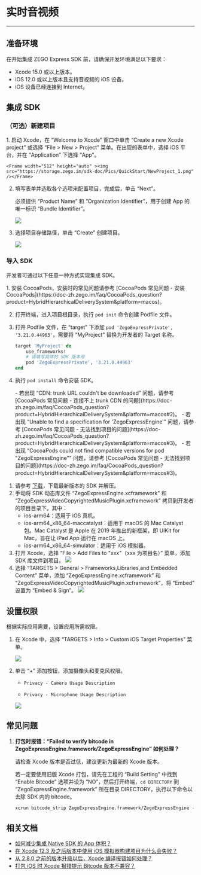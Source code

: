# 实时音视频

---

## 准备环境

在开始集成 ZEGO Express SDK 前，请确保开发环境满足以下要求：

- Xcode 15.0 或以上版本。
- iOS 12.0 或以上版本且支持音视频的 iOS 设备。
- iOS 设备已经连接到 Internet。

## 集成 SDK

### （可选）新建项目

<Accordion title="此步骤以如何创建新项目为例，如果是集成到已有项目，可忽略此步" defaultOpen="false">
1. 启动 Xcode，在 “Welcome to Xcode” 窗口中单击 “Create a new Xcode project” 或选择 “File > New > Project” 菜单。在出现的表单中，选择 iOS 平台，并在 “Application” 下选择 “App”。

    <Frame width="512" height="auto" ><img src="https://storage.zego.im/sdk-doc/Pics/QuickStart/NewProject_1.png" /></Frame>

2. 填写表单并选取各个选项来配置项目，完成后，单击 “Next”。

    必须提供 “Product Name” 和 “Organization Identifier”，用于创建 App 的唯一标识 “Bundle Identifier”。

    <Frame width="512" height="auto" ><img src="https://storage.zego.im/sdk-doc/Pics/QuickStart/NewProject_2.png" /></Frame>

3. 选择项目存储路径，单击 “Create” 创建项目。

    <Frame width="512" height="auto" ><img src="https://storage.zego.im/sdk-doc/Pics/QuickStart/NewProject_3.png" /></Frame>
</Accordion>

### 导入 SDK

开发者可通过以下任意一种方式实现集成 SDK。

<Tabs>
<Tab title="使用 CocoaPods 自动集成">
1. 安装 CocoaPods，安装时的常见问题请参考 [CocoaPods 常见问题 - 安装 CocoaPods](https://doc-zh.zego.im/faq/CocoaPods_question?product=HybridHierarchicalDeliverySystem&platform=macos)。

2. 打开终端，进入项目根目录，执行 `pod init` 命令创建 Podfile 文件。

3. 打开 Podfile 文件，在 “target” 下添加 `pod 'ZegoExpressPrivate', '3.21.0.44963'`，需要将 “MyProject” 替换为开发者的 Target 名称。

    ```ruby
    target 'MyProject' do
        use_frameworks!
        # 请填写具体的 SDK 版本号
        pod 'ZegoExpressPrivate', '3.21.0.44963'
    end
    ```

4. 执行 `pod install` 命令安装 SDK。

    <Note title="说明">
    - 若出现 “CDN: trunk URL couldn't be downloaded” 问题，请参考 [CocoaPods 常见问题 - 连接不上 trunk CDN 的问题](https://doc-zh.zego.im/faq/CocoaPods_question?product=HybridHierarchicalDeliverySystem&platform=macos#2)。
    - 若出现 “Unable to find a specification for 'ZegoExpressEngine'” 问题，请参考 [CocoaPods 常见问题 - 无法找到项目的问题](https://doc-zh.zego.im/faq/CocoaPods_question?product=HybridHierarchicalDeliverySystem&platform=macos#3)。
    - 若出现 “CocoaPods could not find compatible versions for pod "ZegoExpressEngine"” 问题，请参考 [CocoaPods 常见问题 - 无法找到项目的问题](https://doc-zh.zego.im/faq/CocoaPods_question?product=HybridHierarchicalDeliverySystem&platform=macos#3)。
    </Note>
</Tab>
<Tab title="复制 SDK 文件手动集成">

1. 请参考 [下载](./../../downloads.mdx)，下载最新版本的 SDK 并解压。
2. 手动将 SDK 动态库文件 “ZegoExpressEngine.xcframework” 和 “ZegoExpressVideoCopyrightedMusicPlugin.xcframework” 拷贝到开发者的项目目录下。其中：
    - ios-arm64：适用于 iOS 真机。
    - ios-arm64_x86_64-maccatalyst：适用于 macOS 的 Mac Catalyst 包。Mac Catalyst 是 Apple 在 2019 年推出的新框架，即 UIKit for Mac，旨在让 iPad App 运行在 macOS 上。
    - ios-arm64_x86_64-simulator：适用于 iOS 模拟器。
3. 打开 Xcode，选择 “File > Add Files to "xxx"（xxx 为项目名）” 菜单，添加 SDK 库文件到项目。
    <Frame width="512" height="auto" ><img src="https://storage.zego.im/sdk-doc/Pics/iOS/ZegoExpressEngine/Common/add-files.png" /></Frame>
4. 选择 “TARGETS > General > Frameworks,Libraries,and Embedded Content” 菜单，添加 “ZegoExpressEngine.xcframework” 和 “ZegoExpressVideoCopyrightedMusicPlugin.xcframework”，将 “Embed” 设置为 “Embed & Sign”。
    <Frame width="512" height="auto" ><img src="https://storage.zego.im/sdk-doc/Pics/ktv/plugin/ios_video.png" /></Frame>
</Tab>
</Tabs>

## 设置权限

根据实际应用需要，设置应用所需权限。

1. 在 Xcode 中，选择 “TARGETS > Info > Custom iOS Target Properties” 菜单。

    <Frame width="512" height="auto" >
    <img src="https://storage.zego.im/sdk-doc/Pics/iOS/ZegoExpressEngine/Common/privacy-description.png" />
    </Frame>

2. 单击 “+” 添加按钮，添加摄像头和麦克风权限。

    - `Privacy - Camera Usage Description`

    - `Privacy - Microphone Usage Description`

    <Frame width="512" height="auto" >
    <img src="https://storage.zego.im/sdk-doc/Pics/iOS/ZegoExpressEngine/Common/privacy-description-done.png" />
    </Frame>

## 常见问题

1. **打包时报错：“Failed to verify bitcode in ZegoExpressEngine.framework/ZegoExpressEngine” 如何处理？**

    请检查 Xcode 版本是否过低，建议更新为最新的 Xcode 版本。

    若一定要使用旧版 Xcode 打包，请先在工程的 “Build Setting” 中找到 “Enable Bitcode” 选项并设为 “NO”，然后打开终端，`cd DIRECTORY` 到 “ZegoExpressEngine.framework” 所在目录 DIRECTORY，执行以下命令以去除 SDK 内的 bitcode。

    ```sh
    xcrun bitcode_strip ZegoExpressEngine.framework/ZegoExpressEngine -r -o ZegoExpressEngine.framework/ZegoExpressEngine
    ```

## 相关文档

- [如何减少集成 Native SDK 的 App 体积？](https://doc-zh.zego.im/faq/express_reduce_app_size)
- [在 Xcode 12.3 及之后版本中使用 iOS 模拟器构建项目为什么会失败？](https://doc-zh.zego.im/faq/ios_simulator_problem)
- [从 2.8.0 之前的版本升级以后，Xcode 编译报错如何处理？](https://doc-zh.zego.im/faq/Express_xcframework?product=ExpressVideo&platform=ios)
- [打包 iOS 时 Xcode 报错提示 Bitcode 版本不兼容？](https://doc-zh.zego.im/faq/ios_bitcode?product=ExpressVideo&platform=ios)

